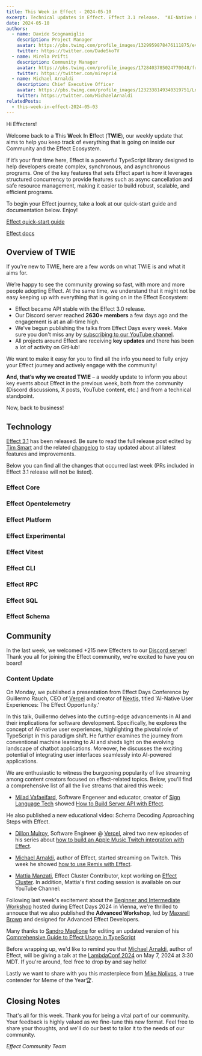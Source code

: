 ```yaml
---
title: This Week in Effect - 2024-05-10
excerpt: Technical updates in Effect. Effect 3.1 release.  "AI-Native User Experiences. The Effect Opportunity." talk by Guillermo Rauch. Effect Advanced workshop by Maxwell Brown.
date: 2024-05-10
authors:
  - name: Davide Scognamiglio
    description: Project Manager
    avatar: https://pbs.twimg.com/profile_images/1329959878476111875/evHG8VX6_400x400.jpg
    twitter: https://twitter.com/DadeSkoTV
  - name: Mirela Prifti
    description: Community Manager
    avatar: https://pbs.twimg.com/profile_images/1728403785024770048/frKphayT_400x400.jpg
    twitter: https://twitter.com/mirepri4
  - name: Michael Arnaldi
    description: Chief Executive Officer
    avatar: https://pbs.twimg.com/profile_images/1232338149340319751/Ln9nNWyk_400x400.jpg
    twitter: https://twitter.com/MichaelArnaldi
relatedPosts:
  - this-week-in-effect-2024-05-03
---
```


Hi Effecters! 

Welcome back to a **T**his **W**eek **I**n **E**ffect (**TWIE**), our weekly update that aims to help you keep track of everything that is going on inside our Community and the Effect Ecosystem.

If it’s your first time here, Effect is a powerful TypeScript library designed to help developers create complex, synchronous, and asynchronous programs. One of the key features that sets Effect apart is how it leverages structured concurrency to provide features such as async cancellation and safe resource management, making it easier to build robust, scalable, and efficient programs.

To begin your Effect journey, take a look at our quick-start guide and documentation below. Enjoy!

[Effect quick-start guide](/docs/quickstart)

[Effect docs](/docs/introduction)

## Overview of TWIE

If you're new to TWIE, here are a few words on what TWIE is and what it aims for.

We’re happy to see the community growing so fast, with more and more people adopting Effect. At the same time, we understand that it might not be easy keeping up with everything that is going on in the Effect Ecosystem:

- Effect became API stable with the Effect 3.0 release.
- Our Discord server reached **2630+ members** a few days ago and the engagement is at an all-time high.
- We've begun publishing the talks from Effect Days every week. Make sure you don't miss any by [subscribing to our YouTube channel](https://www.youtube.com/@effect-ts).
- All projects around Effect are receiving **key updates** and there has been a lot of activity on GitHub!

We want to make it easy for you to find all the info you need to fully enjoy your Effect journey and actively engage with the community!

**And, that’s why we created TWIE** – a weekly update to inform you about key events about Effect in the previous week, both from the community (Discord discussions, X posts, YouTube content, etc.) and from a technical standpoint.

Now, back to business!


## Technology

[Effect 3.1](https://effect.website/blog/effect-3.1) has been released. Be sure to read the full release post edited by [Tim Smart](https://twitter.com/tim_smart) and the related [changelog](https://github.com/Effect-TS/effect/blob/main/packages/effect/CHANGELOG.md) to stay updated about all latest features and improvements.

Below you can find all the changes that occurred last week (PRs included in Effect 3.1 release will not be listed).

### Effect Core

 
### Effect Opentelemetry


### Effect Platform


### Effect Experimental


### Effect Vitest


### Effect CLI


### Effect RPC


### Effect SQL


### Effect Schema



## Community

In the last week, we welcomed +215 new Effecters to our [Discord server](https://discord.gg/effect-ts)! Thank you all for joining the Effect community, we're excited to have you on board!

### Content Update

On Monday, we published a presentation from Effect Days Conference by Guillermo Rauch, CEO of [Vercel](https://vercel.com/) and creator of [Nextjs](https://nextjs.org/), titled 'AI-Native User Experiences: The Effect Opportunity.' 

In this talk, Guillermo delves into the cutting-edge advancements in AI and their implications for software development. Specifically, he explores the concept of AI-native user experiences, highlighting the pivotal role of TypeScript in this paradigm shift. 
He further examines the journey from conventional machine learning to AI and sheds light on the evolving landscape of chatbot applications. Moreover, he discusses the exciting potential of integrating user interfaces seamlessly into AI-powered applications.

<YouTube url="https://www.youtube.com/embed/tUdSNaaXZRE?si=n4oHIa0ZF5_z9th3" />

We are enthusiastic to witness the burgeoning popularity of live streaming among content creators focused on effect-related topics. Below, you'll find a comprehensive list of all the live streams that aired this week:

+ [Milad Vafaeifard](https://twitter.com/miladvafaeifard), Software Engeneer and educator, creator of [Sign Language Tech](https://www.youtube.com/channel/UCIPaBhc8mQHrt6o0OTuCUXQ) showed [How to Build Server API with Effect](https://www.youtube.com/watch?v=nU_jS2VyxpU).

He also published a new educational video: Schema Decoding Approaching Steps with Effect.
<YouTube url="https://www.youtube.com/embed/DtDf6DUP1-Y?si=jYVqUUd-ohw9DXio" />

+ [Dillon Mulroy](https://twitter.com/dillon_mulroy), Software Engineer @ [Vercel](https://vercel.com), aired two new episodes of his series about [how to build an Apple Music Twitch integration with Effect](https://www.twitch.tv/dmmulroy/videos).

+ [Michael Arnaldi](https://twitter.com/MichaelArnaldi), author of Effect, started streaming on Twitch. This week he showed [how to use Remix with Effect](https://www.twitch.tv/videos/2132768293). 

+ [Mattia Manzati](https://twitter.com/MattiaManzati), Effect Cluster Contributor, kept working on [Effect Cluster](https://www.twitch.tv/videos/2135438468).
In addition, Mattia's first coding session is available on our YouTube Channel:

<YouTube url="https://www.youtube.com/embed/FMXJYU4Jru4?si=RneSZODG9k9DGOfL" />

Following last week's excitement about the [Beginner and Intermediate Workshop](https://www.youtube.com/watch?v=Lz2J1NBnHK4) hosted during Effect Days 2024 in Vienna, we're thrilled to annouce that we also published the **Advanced Workshop**, led by [Maxwell Brown](https://twitter.com/imax153) and designed for Advanced Effect Developers.

<YouTube url="https://www.youtube.com/embed/7jOD5okJC00?si=YupTVumPUwLubvfR" />

Many thanks to [Sandro Maglione](https://twitter.com/SandroMaglione) for editing an updated version of his [Comprehensive Guide to Effect Usage in TypeScript](https://www.sandromaglione.com/articles/complete-introduction-to-using-effect-in-typescript)

<Tweet id="1783979630019625325" />

Before wrapping up, we'd like to remind you that [Michael Arnaldi](https://twitter.com/MichaelArnaldi), author of Effect, will be giving a talk at the [LambdaConf 2024](https://www.lambdaconf.us) on May 7, 2024 at 3:30 MDT. If you're around, feel free to drop by and say hello!

<Tweet id="1779419386882752952" />


Lastly we want to share with you this masterpiece from [Mike Nolivos](https://twitter.com/micksabox), a true contender for Meme of the Year🏆.

<Tweet id="1784602558889099264" />

## Closing Notes

That's all for this week. Thank you for being a vital part of our community. Your feedback is highly valued as we fine-tune this new format. Feel free to share your thoughts, and we'll do our best to tailor it to the needs of our community.

_Effect Community Team_
